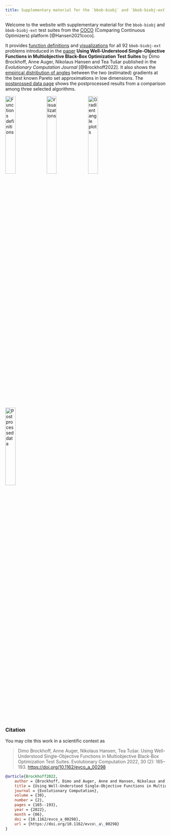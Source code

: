 ```yaml
---
title: Supplementary material for the `bbob-biobj` and `bbob-biobj-ext` test suites  #
---
```


Welcome to the website with supplementary material for the `bbob-biobj` and `bbob-biobj-ext` test suites from 
the [COCO](https://github.com/numbbo/coco) (Comparing Continuous Optimizers) platform [@Hansen2021coco]. 

It provides [function definitions](def.qmd) and [visualizations](vis.qmd) for all 92 `bbob-biobj-ext` problems 
introduced in the [paper](https://direct.mit.edu/evco/article-pdf/30/2/165/2025995/evco_a_00298.pdf) <strong>Using Well-Understood Single-Objective Functions in Multiobjective Black-Box 
Optimization Test Suites</strong> by Dimo Brockhoff, Anne Auger, Nikolaus Hansen and Tea Tušar published in the 
<cite>Evolutionary Computation Journal</cite> [@Brockhoff2022]. It also shows the [empirical distribution of angles](ecdfs.qmd) 
between the two (estimated) gradients at the best known Pareto set approximations in low dimensions. The 
[postprossed data page](ppdata.qmd) shows the postprocessed results from a comparison among three selected algorithms.

[![Functions definitions](assets/img/button-def.png){width=25%}](def.qmd)
[![Visualizations](assets/img/button-vis.png){width=25%}](vis.qmd)
[![Gradient angle plots](assets/img/button-ecdfs.png){width=25%}](ecdfs.qmd)
[![Postprocessed data](assets/img/button-ppdata.png){width=25%}](ppdata.qmd)

### Citation

You may cite this work in a scientific context as

> Dimo Brockhoff, Anne Auger, Nikolaus Hansen, Tea Tušar. Using Well-Understood Single-Objective Functions in 
Multiobjective Black-Box Optimization Test Suites. Evolutionary Computation 2022, 30 (2): 165–193. 
[https://doi.org/10.1162/evco_a_00298 ](https://direct.mit.edu/evco/article-pdf/30/2/165/2025995/evco_a_00298.pdf)

```bibtex
@article{Brockhoff2022,
    author = {Brockhoff, Dimo and Auger, Anne and Hansen, Nikolaus and Tu{\v s}ar, Tea},
    title = {Using Well-Understood Single-Objective Functions in Multiobjective Black-Box Optimization Test Suites},
    journal = {Evolutionary Computation},
    volume = {30},
    number = {2},
    pages = {165--193},
    year = {2022},
    month = {06},
    doi = {10.1162/evco_a_00298},
    url = {https://doi.org/10.1162/evco\_a\_00298}
}
```


